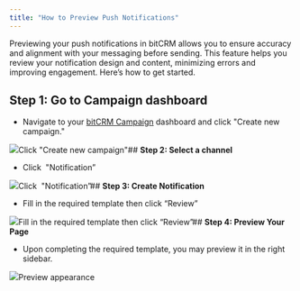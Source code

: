 ```yaml
---
title: "How to Preview Push Notifications"
---
```


Previewing your push notifications in bitCRM allows you to ensure accuracy and alignment with your messaging before sending. This feature helps you review your notification design and content, minimizing errors and improving engagement. Here’s how to get started.

## **Step 1: Go to Campaign dashboard**

* Navigate to your [bitCRM Campaign](https://app.bitbybit.studio/bitcrm/campaign) dashboard and click "Create new campaign."  


![](https://cdn.prod.website-files.com/659655f5b20d395a5c69efcf/66dfb475889895e236fc4451_AD_4nXcfZGD13_opnJpzGZrT68576NYMDbDJxCvYdXD_J22bZwzL3nLB25rCHtmc9PM8k_Hp5aA-FJ43r9PNN9ulj4bvRvs9LLq9QcRtvF5q3DhnKhKlafcH3acVPlALtgi0hvjVINkr06knK2vRAEGOo_Qdnzkv.png)Click "Create new campaign"## **Step 2: Select a channel**

* Click  "Notification”  


![](https://cdn.prod.website-files.com/659655f5b20d395a5c69efcf/66f52e9bad08bc3b393215ba_AD_4nXdQWCH--xMmAw50DdGaEn3Ws0cCmiQe4rhFfuql5-QThagJsbSfPleX0o0ES6R4lZUTzYDOTUwPN74U-_bNmnybfBBRqlnkN1D3I-rggPrW5J1Jjxw8i1ETs63mmZCWdbXayigMZ0IRTeWzoMc42BzC_O-T.png)Click  "Notification”## **Step 3: Create Notification**

* Fill in the required template then click “Review”  


![](https://cdn.prod.website-files.com/659655f5b20d395a5c69efcf/66f5302caab0b3e40f815cb7_AD_4nXcP56rF3lcjqZ_Vtd1kKGU6vC3lcyOKkGzdOY8EKacniyaAsoovwOHhxJyxogHnpVTBQDoz97Uk_BeSvryMi3T7t7FLdYh6FU2eFzrZCl5i03VExumMHG0RWbkWccNx7pl8jFkqQXNJq5wHZyeSvctWZpk9.png)Fill in the required template then click “Review”## **Step 4: Preview Your Page**

* Upon completing the required template, you may preview it in the right sidebar.  


![](https://cdn.prod.website-files.com/659655f5b20d395a5c69efcf/66f5302cfb8c956838cb691e_AD_4nXdTSNBxSqIzxC2N0oxCXcBCszY1cQ0BWrtok51cx7H4gGdoMDBCDzDNzhhGuQr7lchV-fKtUcFB460mbnEi_WhzVLk2BGdGYCSg14UWI3MXfu30-cR48_8-hcMblAv7N8RqWMEZmZ2KFKX7X0g8c2xBJyAh.png)Preview appearance
